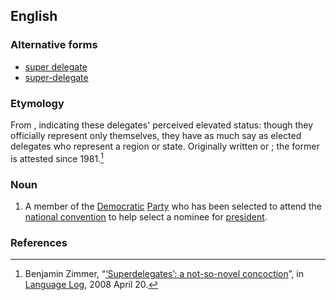 {{wikipedia}}
==English==

===Alternative forms===
* [[super delegate]]
* [[super-delegate]]

===Etymology===
From {{prefix|super|delegate}}, indicating these delegates' perceived elevated status: though they officially represent only themselves, they have as much say as elected delegates who represent a region or state. Originally written {{term|super-delegate}} or {{term|super delegate}}; the former is attested since 1981.<ref name="Language_Log_63">Benjamin Zimmer, “[http://languagelog.ldc.upenn.edu/nll/?p=63 ‘Superdelegates’: a not-so-novel concoction]”, in [[wikipedia:Language Log|Language Log]], 2008 April 20.</ref>

===Noun===
{{en-noun}}

# {{context|US|politics}} A member of the [[Democratic]] [[political party|Party]] who has been selected to attend the [[national convention]] to help select a nominee for [[president]].

===References===
<references/>